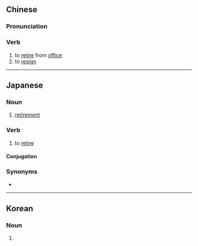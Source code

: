 ==Chinese==
{{zh-forms}}

===Pronunciation===
{{zh-pron
|m=yǐntuì
|c=jan5 teoi3
|mn=qz,twv,xm,zz:ín-thòe/tw,xm:ín-thè/qz:ín-thèr
|cat=v
}}

===Verb===
{{zh-verb}}

# to [[retire]] from [[office]]
# to [[resign]]

----

==Japanese==
{{ja-kanjitab|いん|たい|yomi=on}}

===Noun===
{{ja-noun|いんたい}}

# [[retirement]]

===Verb===
{{ja-verb-suru|tr=intrans|いんたい}}

# to [[retire]]

====Conjugation====
{{ja-suru|いんたい}}

===Synonyms===
* {{ja-r|隠居|いんきょ}}

----

==Korean==
{{ko-hanjatab}}

===Noun===
{{ko-noun|rv=euntoe|hangeul=은퇴}}

# {{hanja form of|은퇴|[[retirement]]}}